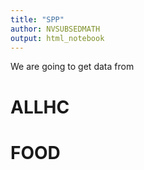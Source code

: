 ```yaml
---
title: "SPP"
author: NVSUBSEDMATH
output: html_notebook
---
```

We are going to get data from 

# ALLHC

# FOOD